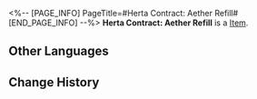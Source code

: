 <%-- [PAGE_INFO]
PageTitle=#Herta Contract: Aether Refill#
[END_PAGE_INFO] --%>
{{Item Infobox
|id          = 310005
|image       = Item Herta Contract- Aether Refill.png
|type        = 
|invCategory = Valuables
|rarity      = 4
|effect      = 
|description = A mutual aid contract between Herta and the Express. She will help the Express whenever she can, in exchange for treasures found during trailblazing.
}}
'''Herta Contract: Aether Refill''' is a [[Item]].

==Other Languages==
{{Other Languages
|en   = Herta Contract: Aether Refill
|zhs  = 黑塔&nbsp;•&nbsp;以太补充协议
|zht  = 黑塔•乙太補充協議
|ja   = ヘルタ・エーテル補充協定
|ko   = 헤르타 • 에테르 보충 협의
|es   = Herta - Contrato de abastecimiento de éter
|fr   = Contrat de réapprovisionnement en éther de Herta
|ru   = «Герта»: Контракт на восполнение эфира
|th   = Herta - พันธสัญญาการเติม Aether
|vi   = Herta - Thỏa Thuận Bổ Sung Aether
|de   = Hertas Vertrag &ndash; Ätherauffüllung
|id   = Herta Contract: Aether Refill
|pt   = Contrato de Herta: Refil de Éter
}}

==Change History==
{{Change History|1.1}}